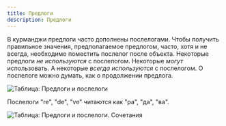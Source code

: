 ```yaml
---
title: Предлоги
description: Предлоги
---
```

В курманджи предлоги часто дополнены послелогами.
Чтобы получить правильное значения, предполагаемое предлогом, часто, хотя и не всегда, необходимо поместить послелог после объекта.
Некоторые предлоги _не используются_ с послелогом. Некоторые _могут_ использовать. А некоторые _всегда используются_ с послелогом.
О послелоге можно думать, как о продолжении предлога.

![Таблица: Предлоги и послелоги](/img/chapter-5/Предлоги-послелоги.png)

Послелоги "re", "de", "ve" читаются как "ра", "да", "ва".

![Таблица: Предлоги и послелоги. Сочетания](/img/chapter-5/Сочетания-и-другие.png)

